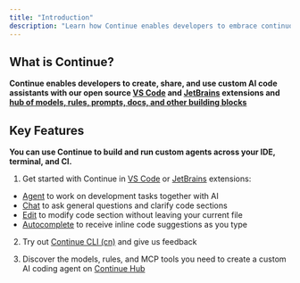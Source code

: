 ```yaml
---
title: "Introduction"
description: "Learn how Continue enables developers to embrace continuous AI, enabling them to build custom AI code assistants with open source VS Code and JetBrains extensions featuring chat, autocomplete, edit, and agent capabilities"
---
```


## What is Continue?

**Continue enables developers to create, share, and use custom AI code assistants with our open source [VS Code](https://marketplace.visualstudio.com/items?itemName=Continue.continue) and [JetBrains](https://plugins.jetbrains.com/plugin/22707-continue-extension) extensions and [hub of models, rules, prompts, docs, and other building blocks](https://hub.continue.dev)**

## Key Features

**You can use Continue to build and run custom agents across your IDE, terminal, and CI.**

1. Get started with Continue in [VS Code](https://marketplace.visualstudio.com/items?itemName=Continue.continue) or [JetBrains](https://plugins.jetbrains.com/plugin/22707-continue-extension) extensions:
- [Agent](/features/agent/quick-start) to work on development tasks together with AI
- [Chat](/features/chat/quick-start) to ask general questions and clarify code sections
- [Edit](/features/edit/quick-start) to modify code section without leaving your current file
- [Autocomplete](/features/autocomplete/quick-start) to receive inline code suggestions as you type

2. Try out [Continue CLI (cn)](https://docs.continue.dev/guides/cli) and give us feedback

3. Discover the models, rules, and MCP tools you need to create a custom AI coding agent on [Continue Hub](https://hub.continue.dev/)
